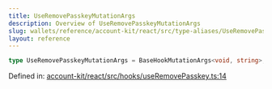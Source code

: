 ```yaml
---
title: UseRemovePasskeyMutationArgs
description: Overview of UseRemovePasskeyMutationArgs
slug: wallets/reference/account-kit/react/src/type-aliases/UseRemovePasskeyMutationArgs
layout: reference
---
```


```ts
type UseRemovePasskeyMutationArgs = BaseHookMutationArgs<void, string>;
```

Defined in: [account-kit/react/src/hooks/useRemovePasskey.ts:14](https://github.com/alchemyplatform/aa-sdk/blob/5b9429f0f16dcd4ff822527b8de589e19e88faa7/account-kit/react/src/hooks/useRemovePasskey.ts#L14)
